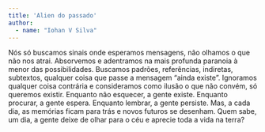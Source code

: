 ```yaml
---
title: 'Alien do passado'
author: 
  - name: "Iohan V Silva"
---
```


Nós só buscamos sinais onde esperamos mensagens, não olhamos o que não nos atrai. Absorvemos e adentramos na mais profunda paranoia à menor das possibilidades. Buscamos padrões, referências, indiretas, subtextos, qualquer coisa que passe a mensagem “ainda existe”. Ignoramos qualquer coisa contrária e consideramos como ilusão o que não convém, só queremos existir. Enquanto não esquecer, a gente existe. Enquanto procurar, a gente espera. Enquanto lembrar, a gente persiste. Mas, a cada dia, as memórias ficam para trás e novos futuros se desenham. Quem sabe, um dia, a gente deixe de olhar para o céu e aprecie toda a vida na terra?

<a href="https://instagram.com/iohanvsilva"><i class="bi bi-instagram"></i></a>
